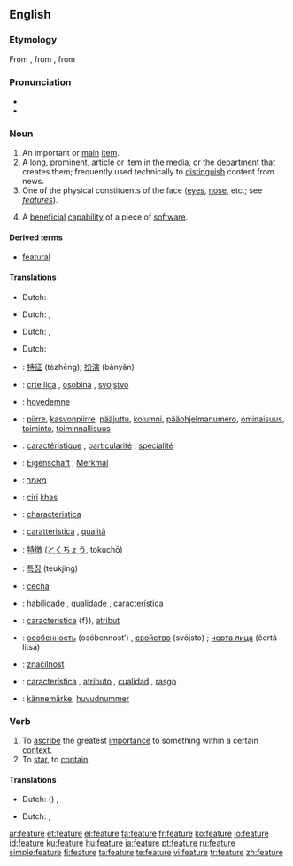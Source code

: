 {{wikipedia}}
==English==

===Etymology===
From {{AF.}} {{term|feture|lang=xno}}, from {{OF.}} {{term|faiture|lang=fro}}, from {{L.}} {{term|factura|lang=la}}

===Pronunciation===
* {{audio|en-us-feature.ogg|Audio (US)}}
* {{rhymes|iːtʃə(r)}}
{{rfp}}

===Noun===
{{en-noun}}

# An important or [[main]] [[item]].
# A long, prominent, article or item in the media, or the [[department]] that creates them; frequently used technically to [[distinguish]] content from news.
# One of the physical constituents of the face ([[eye]]s, [[nose]], etc.; see ''[[features]]'').
# {{computing}} A [[beneficial]] [[capability]] of a piece of [[software]].

====Derived terms====
* [[featural]]

====Translations====
{{trans-top|important or main item}}
*Dutch: {{t|nl|eigenschap|f}}
{{trans-mid}}
{{trans-bottom}}

{{trans-top|long, prominent, article or item in the media}}
* Dutch: {{t|nl|hoofdartikel|n}}, {{t|nl|verslag|n}}
{{trans-mid}}
{{trans-bottom}}

{{trans-top|one of the physical constituents of the face}}
* Dutch: {{t|nl|trek|m}}, {{t|nl|gelaatstrek|m}}
{{trans-mid}}
{{trans-bottom}}

{{trans-top|computing: beneficial capability of a piece of software}}
* Dutch: {{t|nl|eigenschap|f}}
{{trans-mid}}
{{trans-bottom}}

{{checktrans-top}}
*{{ttbc|Chinese}}: [[特征]] (tèzhēng), [[扮演]] (bànyǎn)
*{{ttbc|Croatian}}: [[crte lica]] {{f}}, [[osobina]] {{f}}, [[svojstvo]] {{n}}
*{{ttbc|Danish}}: [[hovedemne]] {{n}}
*{{ttbc|Finnish}}: [[piirre]], [[kasvonpiirre]], [[pääjuttu]], [[kolumni]], [[pääohjelmanumero]], [[ominaisuus]], [[toiminto]], [[toiminnallisuus]]
*{{ttbc|French}}: [[caractéristique]] {{n}}, [[particularité]] {{n}}, [[spécialité]] {{n}}
*{{ttbc|German}}: [[Eigenschaft]] {{n}}, [[Merkmal]] {{n}}
*{{ttbc|Hebrew}}: [[מאמר]]
*{{ttbc|Indonesian}}: [[ciri]] [[khas]]
*{{ttbc|Interlingua}}: [[characteristica]]
*{{ttbc|Italian}}: [[caratteristica]] {{f}}, [[qualità]] {{f}}
{{trans-mid}}
*{{ttbc|Japanese}}: [[特徴]] ([[とくちょう]], tokuchō)
*{{ttbc|Korean}}: [[특징]] (teukjing)
*{{ttbc|Polish}}: [[cecha]] {{f}}
*{{ttbc|Portuguese}}: [[habilidade]] {{f}}, [[qualidade]] {{f}}, [[característica]] {{f}}
*{{ttbc|Romanian}}: [[caracteristica]] {f}}, [[atribut]] {{m}}
*{{ttbc|Russian}}: [[особенность]] (osóbennost’) {{f}}, [[свойство]] (svójsto) {{n}}; [[черта лица]] (čertá litsá) {{f}}
*{{ttbc|Slovene}}: [[značilnost]] {{f}}
*{{ttbc|Spanish}}: [[característica]] {{f}}, [[atributo]] {{m}}, [[cualidad]] {{f}}, [[rasgo]] {{m}}
*{{ttbc|Swedish}}: [[kännemärke]], [[huvudnummer]]
{{trans-bottom}}

===Verb===
{{en-verb|featur|ing}}

# To [[ascribe]] the greatest [[importance]] to something within a certain [[context]].
# To [[star]], to [[contain]].

====Translations====
{{trans-top|acribe the greatest importance}}
*Dutch: ({{t|nl|laten}}) {{t|nl|oplichten}}, {{t|nl|benadrukken}}
{{trans-mid}}
{{trans-bottom}}

{{trans-top|star, contain}}
*Dutch: {{t|nl|met}}, {{t|nl|bevatten}}
{{trans-mid}}
{{trans-bottom}}

[[ar:feature]]
[[et:feature]]
[[el:feature]]
[[fa:feature]]
[[fr:feature]]
[[ko:feature]]
[[io:feature]]
[[id:feature]]
[[ku:feature]]
[[hu:feature]]
[[ja:feature]]
[[pt:feature]]
[[ru:feature]]
[[simple:feature]]
[[fi:feature]]
[[ta:feature]]
[[te:feature]]
[[vi:feature]]
[[tr:feature]]
[[zh:feature]]